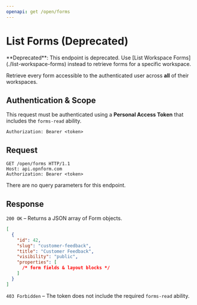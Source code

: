 ```yaml
---
openapi: get /open/forms
---
```


# List Forms (Deprecated)

<Warning>
**Deprecated**: This endpoint is deprecated. Use [List Workspace Forms](./list-workspace-forms) instead to retrieve forms for a specific workspace.
</Warning>

Retrieve every form accessible to the authenticated user across **all** of their workspaces.

## Authentication & Scope

This request must be authenticated using a **Personal Access Token** that includes the `forms-read` ability.

```http
Authorization: Bearer <token>
```

## Request

```http
GET /open/forms HTTP/1.1
Host: api.opnform.com
Authorization: Bearer <token>
```

There are no query parameters for this endpoint.

## Response

`200 OK` – Returns a JSON array of Form objects.

```json
[
  {
    "id": 42,
    "slug": "customer-feedback",
    "title": "Customer Feedback",
    "visibility": "public",
    "properties": [
      /* form fields & layout blocks */
    ]
  }
]
```

`403 Forbidden` – The token does not include the required `forms-read` ability.